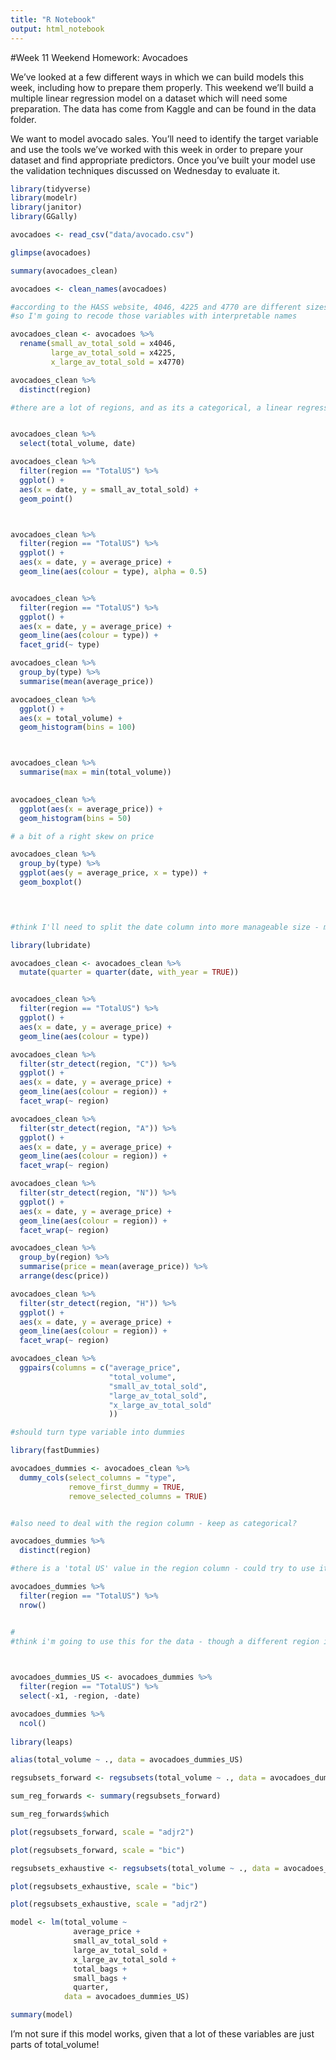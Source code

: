 ```yaml
---
title: "R Notebook"
output: html_notebook
---
```


#Week 11 Weekend Homework: Avocadoes 


We’ve looked at a few different ways in which we can build models this week, including how to prepare them properly. This weekend we’ll build a multiple linear regression model on a dataset which will need some preparation. The data has come from Kaggle and can be found in the data folder.

We want to model avocado sales. You’ll need to identify the target variable and use the tools we’ve worked with this week in order to prepare your dataset and find appropriate predictors. Once you’ve built your model use the validation techniques discussed on Wednesday to evaluate it.

```r
library(tidyverse)
library(modelr)
library(janitor)
library(GGally)
```

```r
avocadoes <- read_csv("data/avocado.csv")

glimpse(avocadoes)

summary(avocadoes_clean)
```

```r

avocadoes <- clean_names(avocadoes)

#according to the HASS website, 4046, 4225 and 4770 are different sizes of HASS avocado 
#so I'm going to recode those variables with interpretable names 

avocadoes_clean <- avocadoes %>% 
  rename(small_av_total_sold = x4046, 
         large_av_total_sold = x4225, 
         x_large_av_total_sold = x4770)

avocadoes_clean %>% 
  distinct(region)

#there are a lot of regions, and as its a categorical, a linear regression model would have to treat them as dummies, which could be tricky further down the line


avocadoes_clean %>% 
  select(total_volume, date)

avocadoes_clean %>% 
  filter(region == "TotalUS") %>%
  ggplot() + 
  aes(x = date, y = small_av_total_sold) +
  geom_point()



avocadoes_clean %>%
  filter(region == "TotalUS") %>%
  ggplot() + 
  aes(x = date, y = average_price) +
  geom_line(aes(colour = type), alpha = 0.5)


avocadoes_clean %>% 
  filter(region == "TotalUS") %>%
  ggplot() + 
  aes(x = date, y = average_price) +
  geom_line(aes(colour = type)) + 
  facet_grid(~ type)

```

```r

avocadoes_clean %>% 
  group_by(type) %>% 
  summarise(mean(average_price))

avocadoes_clean %>% 
  ggplot() + 
  aes(x = total_volume) + 
  geom_histogram(bins = 100)



avocadoes_clean %>% 
  summarise(max = min(total_volume))
  

```
```r
avocadoes_clean %>% 
  ggplot(aes(x = average_price)) +
  geom_histogram(bins = 50) 

# a bit of a right skew on price 
```

```r
avocadoes_clean %>% 
  group_by(type) %>% 
  ggplot(aes(y = average_price, x = type)) + 
  geom_boxplot()


           
```









```r

#think I'll need to split the date column into more manageable size - might try to do it by financial quarter 

library(lubridate)

avocadoes_clean <- avocadoes_clean %>% 
  mutate(quarter = quarter(date, with_year = TRUE))


avocadoes_clean %>% 
  filter(region == "TotalUS") %>%
  ggplot() + 
  aes(x = date, y = average_price) +
  geom_line(aes(colour = type))


```
```r
avocadoes_clean %>% 
  filter(str_detect(region, "C")) %>%
  ggplot() + 
  aes(x = date, y = average_price) +
  geom_line(aes(colour = region)) + 
  facet_wrap(~ region)

avocadoes_clean %>% 
  filter(str_detect(region, "A")) %>%
  ggplot() + 
  aes(x = date, y = average_price) +
  geom_line(aes(colour = region)) + 
  facet_wrap(~ region)

avocadoes_clean %>% 
  filter(str_detect(region, "N")) %>%
  ggplot() + 
  aes(x = date, y = average_price) +
  geom_line(aes(colour = region)) + 
  facet_wrap(~ region)

avocadoes_clean %>% 
  group_by(region) %>% 
  summarise(price = mean(average_price)) %>%
  arrange(desc(price))

avocadoes_clean %>% 
  filter(str_detect(region, "H")) %>%
  ggplot() + 
  aes(x = date, y = average_price) +
  geom_line(aes(colour = region)) + 
  facet_wrap(~ region)
```


```r
avocadoes_clean %>% 
  ggpairs(columns = c("average_price",
                      "total_volume",
                      "small_av_total_sold",
                      "large_av_total_sold", 
                      "x_large_av_total_sold" 
                      ))
```



```r
#should turn type variable into dummies 

library(fastDummies)

avocadoes_dummies <- avocadoes_clean %>% 
  dummy_cols(select_columns = "type", 
             remove_first_dummy = TRUE, 
             remove_selected_columns = TRUE)


#also need to deal with the region column - keep as categorical? 

avocadoes_dummies %>% 
  distinct(region)

#there is a 'total US' value in the region column - could try to use it 

avocadoes_dummies %>% 
  filter(region == "TotalUS") %>% 
  nrow()


#
#think i'm going to use this for the data - though a different region investigation could be done later 

  
```



```r
avocadoes_dummies_US <- avocadoes_dummies %>% 
  filter(region == "TotalUS") %>%
  select(-x1, -region, -date)

avocadoes_dummies %>%
  ncol()
  
library(leaps)

alias(total_volume ~ ., data = avocadoes_dummies_US)

regsubsets_forward <- regsubsets(total_volume ~ ., data = avocadoes_dummies_US, nvmax = 13, method = "forward")

sum_reg_forwards <- summary(regsubsets_forward)
```

```r
sum_reg_forwards$which
```

```r
plot(regsubsets_forward, scale = "adjr2")

```




```r

plot(regsubsets_forward, scale = "bic")

```


```r
regsubsets_exhaustive <- regsubsets(total_volume ~ ., data = avocadoes_dummies_US, nvmax = 13, method = "exhaustive")
```



```r
plot(regsubsets_exhaustive, scale = "bic")

```



```r
plot(regsubsets_exhaustive, scale = "adjr2")
```

```r
model <- lm(total_volume ~ 
              average_price + 
              small_av_total_sold + 
              large_av_total_sold + 
              x_large_av_total_sold + 
              total_bags + 
              small_bags + 
              quarter, 
            data = avocadoes_dummies_US)

summary(model)
```


I'm not sure if this model works, given that a lot of these variables are just parts of total_volume! 

















